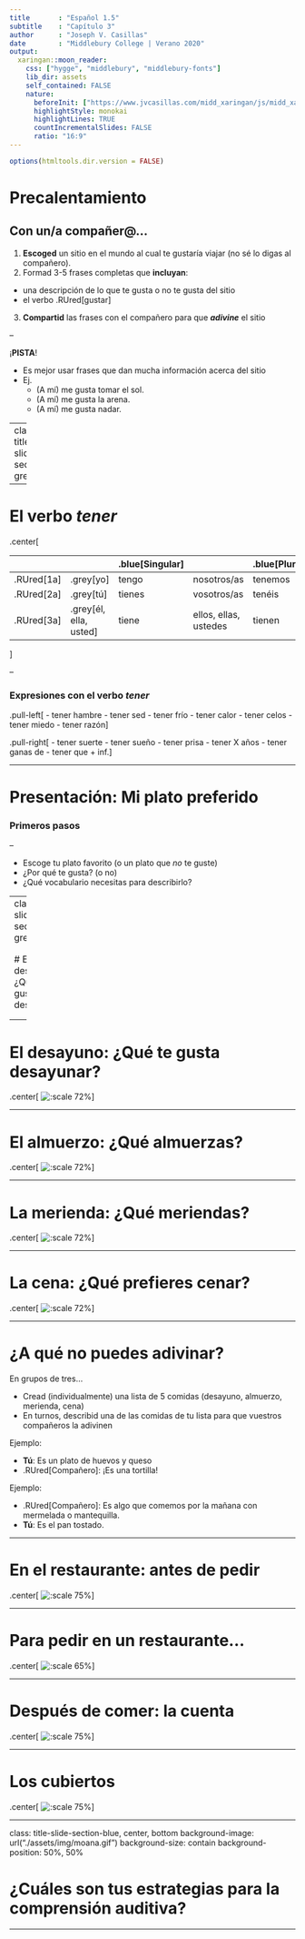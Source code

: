 ```yaml
---
title       : "Español 1.5"
subtitle    : "Capítulo 3"
author      : "Joseph V. Casillas"
date        : "Middlebury College | Verano 2020"
output:
  xaringan::moon_reader:
    css: ["hygge", "middlebury", "middlebury-fonts"]
    lib_dir: assets
    self_contained: FALSE
    nature:
      beforeInit: ["https://www.jvcasillas.com/midd_xaringan/js/midd_xaringan.js", "https://platform.twitter.com/widgets.js"]
      highlightStyle: monokai
      highlightLines: TRUE
      countIncrementalSlides: FALSE
      ratio: "16:9"
---
```


```r
options(htmltools.dir.version = FALSE)
```


# Precalentamiento

## Con un/a compañer@...

1. **Escoged** un sitio en el mundo al cual te gustaría viajar (no sé lo digas 
al compañero).
2. Formad 3-5 frases completas que **incluyan**:
  - una descripción de lo que te gusta o no te gusta del sitio
  - el verbo .RUred[gustar]
3. **Compartid** las frases con el compañero para que ***adivine*** el sitio

--

¡**PISTA**!

- Es mejor usar frases que dan mucha información acerca del sitio
- Ej. 
  - (A mí) me gusta tomar el sol. 
  - (A mí) me gusta la arena. 
  - (A mí) me gusta nadar. 

---
class: title-slide-section-grey

---

# El verbo *tener*

.center[

|             |                        | .blue[Singular] |                       | .blue[Plural]  |
| :---------- | :--------------------- | :-------------- | :-------------------- | :------------- |
| .RUred[1a]  | .grey[yo]              | tengo           | nosotros/as           | tenemos        |
| .RUred[2a]  | .grey[tú]              | tienes          | vosotros/as           | tenéis         |
| .RUred[3a]  | .grey[él, ella, usted] | tiene           | ellos, ellas, ustedes | tienen         |

]

--

### Expresiones con el verbo *tener*

.pull-left[
- tener hambre
- tener sed
- tener frío
- tener calor
- tener celos
- tener miedo
- tener razón
]

.pull-right[
- tener suerte
- tener sueño
- tener prisa
- tener X años
- tener ganas de
- tener que + inf.
]

---

# Presentación: Mi plato preferido

### Primeros pasos

--

- Escoge tu plato favorito (o un plato que *no* te guste)
- ¿Por qué te gusta? (o no)
- ¿Qué vocabulario necesitas para describirlo?









---
class: title-slide-section-grey

<!-- día siguiente -->

<!-- la comida --> 

# El desayuno: ¿Qué te gusta desayunar?

<div align="center">
  <iframe width="420" height="315" src="https://www.youtube.com/embed/SilOmnTK-z8" frameborder="0" allowfullscreen></iframe>
</div>

<!-- pregunta qué les gusta desayunar -->

---

# El desayuno: ¿Qué te gusta desayunar?

.center[
![:scale 72%](./assets/img/desayuno1.png)
]

---

# El almuerzo: ¿Qué almuerzas?

.center[
![:scale 72%](./assets/img/almuerzo1.png)
]

<!-- preguntar al compa;ero lo que suele almorzar -->

---

# La merienda: ¿Qué meriendas?

.center[
![:scale 72%](./assets/img/merienda1.png)
]

<!-- que es una merienda? -->

---

# La cena: ¿Qué prefieres cenar?

.center[
![:scale 72%](./assets/img/cena1.png)
]

---

# ¿A qué no puedes adivinar?

En grupos de tres...

- Cread (individualmente) una lista de 5 comidas (desayuno, almuerzo, 
merienda, cena)
- En turnos, describid una de las comidas de tu lista para que vuestros 
compañeros la adivinen

Ejemplo:

- **Tú**: Es un plato de huevos y queso
- .RUred[Compañero]: ¡Es una tortilla!

Ejemplo:

- .RUred[Compañero]: Es algo que comemos por la mañana con mermelada o mantequilla.
- **Tú**: Es el pan tostado.

---

# En el restaurante: antes de pedir

.center[
![:scale 75%](./assets/img/restaurante1.png)
]

<!-- track 2-4 -->

---

# Para pedir en un restaurante...

.center[
![:scale 65%](./assets/img/restaurante2.png)
]

<!-- track 2-5 --> 

---

# Después de comer: la cuenta

.center[
![:scale 75%](./assets/img/restaurante3.png)
]

<!-- track 2-6 -->

---

# Los cubiertos

.center[
![:scale 75%](./assets/img/cubiertos1.png)
]

---

class: title-slide-section-blue, center, bottom
background-image: url("./assets/img/moana.gif")
background-size: contain
background-position: 50%, 50%

# ¿Cuáles son tus estrategias para la comprensión auditiva?

---



